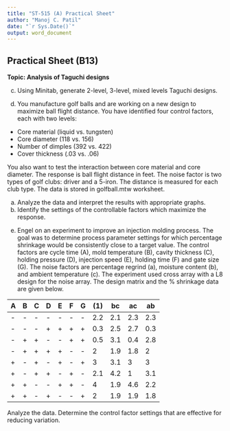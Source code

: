 ```yaml
---
title: "ST-515 (A) Practical Sheet"
author: "Manoj C. Patil"
date: "`r Sys.Date()`"
output: word_document
---
```



## Practical Sheet (B13)

**Topic: Analysis of Taguchi designs**

c. Using Minitab, generate 2-level, 3-level, mixed levels Taguchi designs.

d. You manufacture golf balls and are working on a new design to maximize ball flight distance. You have identified four control factors, each with two levels:

- Core material (liquid vs. tungsten)
- Core diameter (118 vs. 156)
- Number of dimples (392 vs. 422)
- Cover thickness (.03 vs. .06)

You also want to test the interaction between core material and core diameter. The response is ball flight distance in feet. The noise factor is two types of golf clubs: driver and a 5-iron. The distance is measured for each club type. The data is stored in golfball.mtw worksheet.

a) Analyze the data and interpret the results with appropriate graphs.
b) Identify the settings of the controllable factors which maximize the response.

e. Engel on an experiment to improve an injection molding process. The goal was to determine process parameter settings for which percentage shrinkage would be consistently close to a target value. The control factors are cycle time (A), mold temperature (B), cavity thickness (C), holding pressure (D), injection speed (E), holding time (F) and gate size (G). The noise factors are percentage regrind (a), moisture content (b), and ambient temperature (c). The experiment used cross array with a L8 design for the noise array. The design matrix and the % shrinkage data are given below.

| A | B | C | D | E | F | G | (1) | bc | ac | ab |
| --- | --- | --- | --- | --- | --- | --- | --- | --- | --- | --- |
| - | - | - | - | - | - | - | 2.2 | 2.1 | 2.3 | 2.3 |
| - | - | - | + | + | + | + | 0.3 | 2.5 | 2.7 | 0.3 |
| - | + | + | - | - | + | + | 0.5 | 3.1 | 0.4 | 2.8 |
| - | + | + | + | + | - | - | 2 | 1.9 | 1.8 | 2 |
| + | - | + | - | + | - | + | 3 | 3.1 | 3 | 3 |
| + | - | + | + | - | + | - | 2.1 | 4.2 | 1 | 3.1 |
| + | + | - | - | + | + | - | 4 | 1.9 | 4.6 | 2.2 |
| + | + | - | + | - | - | + | 2 | 1.9 | 1.9 | 1.8 |

Analyze the data. Determine the control factor settings that are effective for reducing variation.

